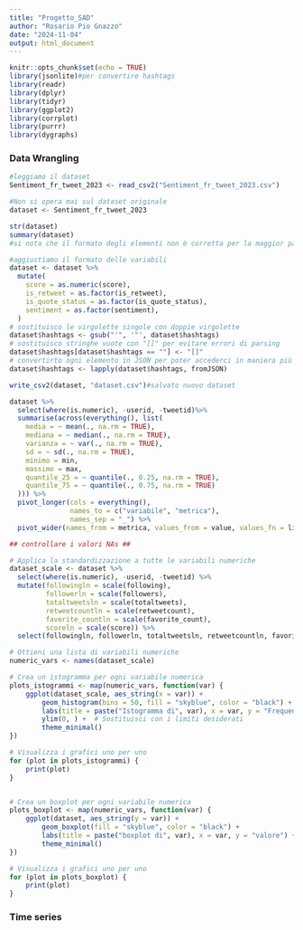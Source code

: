 ```yaml
---
title: "Progetto_SAD"
author: "Rosario Pio Gnazzo"
date: "2024-11-04"
output: html_document
---
```


```r
knitr::opts_chunk$set(echo = TRUE)
library(jsonlite)#per convertire hashtags
library(readr)
library(dplyr)
library(tidyr)
library(ggplot2)
library(corrplot)
library(purrr)
library(dygraphs)
```

### Data Wrangling

```r
#leggiamo il dataset
Sentiment_fr_tweet_2023 <- read_csv2("Sentiment_fr_tweet_2023.csv")

#Non si opera mai sul dataset originale
dataset <- Sentiment_fr_tweet_2023

str(dataset)
summary(dataset)
#si nota che il formato degli elementi non è corretta per la maggior parte

```

```r
#aggiustiamo il formato delle variabili
dataset <- dataset %>%
  mutate(
    score = as.numeric(score),
    is_retweet = as.factor(is_retweet),
    is_quote_status = as.factor(is_quote_status),
    sentiment = as.factor(sentiment),
  )
# sostituisco le virgolette singole con doppie virgolette
dataset$hashtags <- gsub("'", '"', dataset$hashtags)
# sostituisco stringhe vuote con "[]" per evitare errori di parsing
dataset$hashtags[dataset$hashtags == ""] <- "[]"
# convertirto ogni elemento in JSON per poter accederci in maniera più immediata
dataset$hashtags <- lapply(dataset$hashtags, fromJSON)

write_csv2(dataset, "dataset.csv")#salvato nuovo dataset
```

```r
dataset %>%
  select(where(is.numeric), -userid, -tweetid)%>%
  summarise(across(everything(), list(
    media = ~ mean(., na.rm = TRUE),
    mediana = ~ median(., na.rm = TRUE),
    varianza = ~ var(., na.rm = TRUE),
    sd = ~ sd(., na.rm = TRUE),
    minimo = min,
    massimo = max,
    quantile_25 = ~ quantile(., 0.25, na.rm = TRUE),
    quantile_75 = ~ quantile(., 0.75, na.rm = TRUE)
  ))) %>%
  pivot_longer(cols = everything(), 
               names_to = c("variabile", "metrica"),
               names_sep = "_") %>%
  pivot_wider(names_from = metrica, values_from = value, values_fn = list(value = ~ .[1]))

## controllare i valori NAs ##
```

```r

# Applica la standardizzazione a tutte le variabili numeriche
dataset_scale <- dataset %>%
  select(where(is.numeric), -userid, -tweetid) %>%
  mutate(followingln = scale(following),
         followerln = scale(followers),
         totaltweetsln = scale(totaltweets),
         retweetcountln = scale(retweetcount),
         favorite_countln = scale(favorite_count),
         scoreln = scale(score)) %>%
  select(followingln, followerln, totaltweetsln, retweetcountln, favorite_countln, scoreln)

# Ottieni una lista di variabili numeriche
numeric_vars <- names(dataset_scale)

# Crea un istogramma per ogni variabile numerica
plots_istogrammi <- map(numeric_vars, function(var) {
    ggplot(dataset_scale, aes_string(x = var)) +
        geom_histogram(bins = 50, fill = "skyblue", color = "black") +
        labs(title = paste("Istogramma di", var), x = var, y = "Frequenza") +
        ylim(0, ) +  # Sostituisci con i limiti desiderati
        theme_minimal()
})

# Visualizza i grafici uno per uno
for (plot in plots_istogrammi) {
    print(plot)
}


# Crea un boxplot per ogni variabile numerica
plots_boxplot <- map(numeric_vars, function(var) {
    ggplot(dataset, aes_string(y = var)) +
        geom_boxplot(fill = "skyblue", color = "black") +
        labs(title = paste("boxplot di", var), x = var, y = "valore") +
        theme_minimal()
})

# Visualizza i grafici uno per uno
for (plot in plots_boxplot) {
    print(plot)
}

```

### Time series

```r

```
